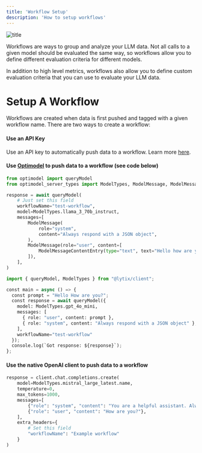 ```yaml
---
title: 'Workflow Setup'
description: 'How to setup workflows'
---
```


![title](/images/apiKeysAndWorkflows/workflowExample.png)

Workflows are ways to group and analyze your LLM data. Not all calls to a given model should be evaluated the same way, so workflows allow you to define different evaluation criteria for different models.

In addition to high level metrics, workflows also allow you to define custom evaluation criteria that you can use to evaluate your LLM data. 


# Setup A Workflow

Workflows are created when data is first pushed and tagged with a given workflow name. There are two ways to create a workflow:

#### Use an API Key

Use an API key to automatically push data to a workflow. Learn more [here](/APIKeys/api-keys-and-workflows).

#### Use [Optimodel](/OptiModel/getting-started) to push data to a workflow (see code below)

<CodeGroup>

```py Python
from optimodel import queryModel
from optimodel_server_types import ModelTypes, ModelMessage, ModelMessageContentEntry

response = await queryModel(
    # Just set this field
    workflowName="test-workflow", 
    model=ModelTypes.llama_3_70b_instruct,
    messages=[
        ModelMessage(
            role="system",
            content="Always respond with a JSON object",
        ),
        ModelMessage(role="user", content=[
            ModelMessageContentEntry(type="text", text="Hello how are you again?"),
        ]),
    ],
)
``` 

```py Typescript
import { queryModel, ModelTypes } from "@lytix/client";

const main = async () => {
  const prompt = "Hello How are you?";
  const response = await queryModel({
    model: ModelTypes.gpt_4o_mini,
    messages: [
      { role: "user", content: prompt },
      { role: "system", content: "Always respond with a JSON object" },
    ],
    workflowName="test-workflow"
  });
  console.log(`Got response: ${response}`);
};
``` 
</CodeGroup>

#### Use the native OpenAI client to push data to a workflow

<CodeGroup>

```py Python
response = client.chat.completions.create(
    model=ModelTypes.mistral_large_latest.name,
    temperature=0,
    max_tokens=1000,
    messages=[
        {"role": "system", "content": "You are a helpful assistant. Always JSON"},
        {"role": "user", "content": "How are you?"},
    ],
    extra_headers={
        # Set this field
        "workflowName": "Example workflow"
    }
)
``` 
</CodeGroup>